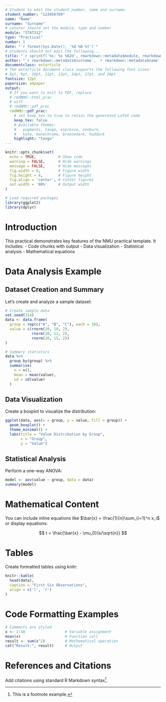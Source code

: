 ```yaml
---
# Student to edit the student_number, name and surname.
student_number: "123456789"
name: "Name"
surname: "Surname"
# Leturer should set the module, type and number
module: "STAT312"
type: "Practical"
number: 1
date: "`r format(Sys.Date(), '%d %B %Y')`"
# Students should not edit the following...
title: "`r sprintf('%s: %s %02d', rmarkdown::metadata$module, rmarkdown::metadata$type, rmarkdown::metadata$number)`"
author: "`r rmarkdown::metadata$surname`, `r rmarkdown::metadata$name` (`r rmarkdown::metadata$student_number`)"
documentclass: extarticle
# The extarticle document class supports the following font sizes:
# 8pt, 9pt, 10pt, 11pt, 12pt, 14pt, 17pt, and 20pt
fontsize: 12pt
papersize: a4paper
output:
  # If you want to knit to PDF, replace
  # rmdNMU::html_prac
  # with 
  # rmdNMU::pdf_prac
  rmdNMU::pdf_prac:
    # set keep_tex to true to retain the generated LaTeX code
    keep_tex: false
    # Available themes:
    #   pygments, tango, espresso, zenburn,
    #   kate, monochrome, breezedark, haddock
    highlight: "tango"
---
```


```r
knitr::opts_chunk$set(
  echo = TRUE,          # Show code
  warning = FALSE,      # Hide warnings
  message = FALSE,      # Hide messages
  fig.width = 6,        # Figure width
  fig.height = 4,       # Figure height
  fig.align = 'center', # Center figures
  out.width = '80%'     # Output width
)

# Load required packages
library(ggplot2)
library(dplyr)
```

# Introduction

This practical demonstrates key features of the NMU practical template. It includes:
- Code chunks with output
- Data visualization
- Statistical analysis
- Mathematical equations

# Data Analysis Example

## Dataset Creation and Summary

Let's create and analyze a sample dataset:

```r
# Create sample data
set.seed(314)
data <- data.frame(
  group = rep(c("A", "B", "C"), each = 20),
  value = c(rnorm(20, 10, 2), 
            rnorm(20, 12, 2),
            rnorm(20, 15, 2))
)

# Summary statistics
data %>%
  group_by(group) %>%
  summarise(
    n = n(),
    mean = mean(value),
    sd = sd(value)
  )
```

## Data Visualization

Create a boxplot to visualize the distribution:

```r
ggplot(data, aes(x = group, y = value, fill = group)) +
  geom_boxplot() +
  theme_minimal() +
  labs(title = "Value Distribution by Group",
       x = "Group",
       y = "Value")
```

## Statistical Analysis

Perform a one-way ANOVA:

```r
model <- aov(value ~ group, data = data)
summary(model)
```

# Mathematical Content

You can include inline equations like $\bar{x} = \frac{1}{n}\sum_{i=1}^n x_i$ 
or display equations:

$$
t = \frac{\bar{x} - \mu_0}{s/\sqrt{n}}
$$

# Tables

Create formatted tables using knitr:

```r
knitr::kable(
  head(data),
  caption = "First Six Observations",
  align = c('l', 'r')
)
```

# Code Formatting Examples

```r
# Comments are styled
x <- 1:10                  # Variable assignment
mean(x)                    # Function call
result <- sum(x^2)         # Mathematical operation
cat("Result:", result)     # Output
```

# References and Citations

Add citations using standard R Markdown syntax[^1].

[^1]: This is a footnote example.
